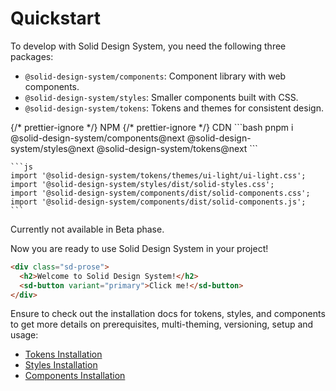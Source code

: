 
<Meta title="Packages/Quickstart" />

# Quickstart

To develop with Solid Design System, you need the following three packages:

- `@solid-design-system/components`: Component library with web components.
- `@solid-design-system/styles`: Smaller components built with CSS.
- `@solid-design-system/tokens`: Tokens and themes for consistent design.

<sd-tab-group>
  {/* prettier-ignore */}
  <sd-tab slot="nav" panel="npm" variant="container"> NPM </sd-tab>
  {/* prettier-ignore */}
  <sd-tab slot="nav" panel="cdn" variant="container"> CDN </sd-tab>
  <sd-tab-panel name="npm">
    ```bash
    pnpm i @solid-design-system/components@next @solid-design-system/styles@next @solid-design-system/tokens@next
    ```

    ```js
    import '@solid-design-system/tokens/themes/ui-light/ui-light.css';
    import '@solid-design-system/styles/dist/solid-styles.css';
    import '@solid-design-system/components/dist/solid-components.css';
    import '@solid-design-system/components/dist/solid-components.js';
    ```

  </sd-tab-panel>
  <sd-tab-panel name="cdn">
    Currently not available in Beta phase.
  </sd-tab-panel>
</sd-tab-group>

Now you are ready to use Solid Design System in your project!

```html
<div class="sd-prose">
  <h2>Welcome to Solid Design System!</h2>
  <sd-button variant="primary">Click me!</sd-button>
</div>
```

Ensure to check out the installation docs for tokens, styles, and components to get more details on prerequisites, multi-theming, versioning, setup and usage:

- [Tokens Installation](?path=/docs/packages-tokens-installation--docs)
- [Styles Installation](?path=/docs/packages-styles-installation--docs)
- [Components Installation](?path=/docs/packages-components-installation--docs)
